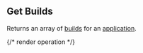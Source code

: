 ## Get Builds

Returns an array of [builds](https://hathora.dev/docs/concepts/hathora-entities#build) for an [application](https://hathora.dev/docs/concepts/hathora-entities#application).

{/* render operation */}
